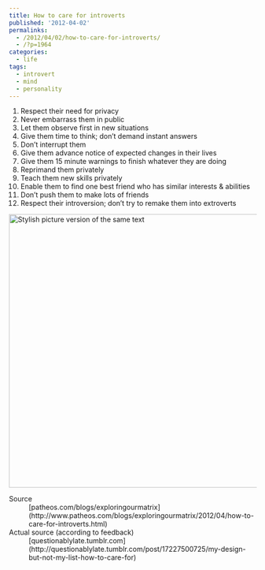 ```yaml
---
title: How to care for introverts
published: '2012-04-02'
permalinks:
  - /2012/04/02/how-to-care-for-introverts/
  - /?p=1964
categories:
  - life
tags:
  - introvert
  - mind
  - personality
---
```


1. Respect their need for privacy
1. Never embarrass them in public
1. Let them observe first in new situations
1. Give them time to think; don’t demand instant answers
1. Don’t interrupt them
1. Give them advance notice of expected changes in their lives
1. Give them 15 minute warnings to finish whatever they are doing
1. Reprimand them privately
1. Teach them new skills privately
1. Enable them to find one best friend who has similar interests & abilities
1. Don’t push them to make lots of friends
1. Respect their introversion; don’t try to remake them into extroverts

<img
  src="/blog/how-to-care-for-introverts/How-to-care-for-introverts.jpg"
  alt="Stylish picture version of the same text"
  width="600"
  height="555"
/>

<Note>
  <dl>
    <dt>Source</dt>
    <dd>
      [patheos.com/blogs/exploringourmatrix](http://www.patheos.com/blogs/exploringourmatrix/2012/04/how-to-care-for-introverts.html)
    </dd>
    <dt>Actual source (according to feedback)</dt>
    <dd>
      [questionablylate.tumblr.com](http://questionablylate.tumblr.com/post/17227500725/my-design-but-not-my-list-how-to-care-for)
    </dd>
  </dl>
</Note>
